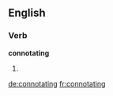 
==English==

===Verb===
'''connotating'''

# {{present participle of|connotate}}

[[de:connotating]]
[[fr:connotating]]